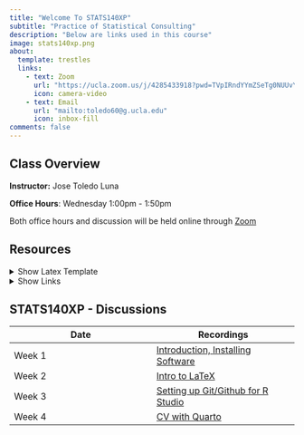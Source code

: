 ```yaml
---
title: "Welcome To STATS140XP"
subtitle: "Practice of Statistical Consulting"
description: "Below are links used in this course"
image: stats140xp.png
about:
  template: trestles
  links:
    - text: Zoom
      url: "https://ucla.zoom.us/j/4285433918?pwd=TVpIRndYYmZSeTg0NUUvYlhTWllUQT09"
      icon: camera-video
    - text: Email
      url: "mailto:toledo60@g.ucla.edu"
      icon: inbox-fill
comments: false
---
```


::: column-page
## Class Overview

**Instructor:** Jose Toledo Luna

**Office Hours**: Wednesday 1:00pm - 1:50pm <br/>

Both office hours and discussion will be held online through [Zoom](https://ucla.zoom.us/j/4285433918?pwd=TVpIRndYYmZSeTg0NUUvYlhTWllUQT09)

## Resources

<details>

<summary>Show Latex Template</summary>

```{=html}
<script src="https://gist.github.com/toledo60/982f98afbd1cabc4d694d6025886ddac.js"></script>
```

</details>

<details>

<summary>Show Links</summary>

[Simple Beamer Template](https://www.overleaf.com/latex/templates/simpleplus-beamertheme/wfmfjhdcrdfx)

[Quarto Website Examples](https://quarto.org/docs/gallery/#websites)

[Quarto CV Template](https://github.com/mps9506/quarto-cv?tab=readme-ov-file)

<!-- [STATS13 Quarto Website Source Code](https://github.com/toledo60/ucla-stats13) -->

<!-- [My Personal Website Source Code](https://github.com/toledo60/quarto-website) -->

[Quarto Websites Guide](https://quarto.org/docs/websites/)

</details>

## STATS140XP - Discussions

| **Date** | Recordings |
|------------------------------------|------------------------------------|
| Week 1 | [Introduction, Installing Software](https://app.box.com/s/c6vndj7l1qho4ipn4i8kq69y7jp6kqj5) |
| Week 2 | [Intro to LaTeX](https://app.box.com/s/kjdcjh0zo584atddzsbr76akvwjmi3b9) |
| Week 3 | [Setting up Git/Github for R Studio](https://app.box.com/s/v2ywyy0df2gq8puoualnj2vflte2c9nt) |
| Week 4 | [CV with Quarto](https://app.box.com/s/xi01k1rhz66j9b7kej3tcm1rvms2bl0p) |
:::



```{=html}
<!--

| Week 5 | [Setting up Personal Website](https://app.box.com/s/ho35gvsawhvavrwc0xc4q30bq73tpw7f) |
| Week 6 | [Adding Content to Website](https://app.box.com/s/5ckx6l5f5i7swgr3sspdg141ybpu9lux) |
| Week 7 | [Wrapping up Website](https://app.box.com/s/hth5sgopt5ri5cppjy2akwwjnkef4o42) | -->
```
